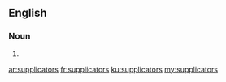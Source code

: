 ==English==

===Noun===
{{head|en|plural}}

# {{plural of|supplicator|lang=en}}

[[ar:supplicators]]
[[fr:supplicators]]
[[ku:supplicators]]
[[my:supplicators]]
